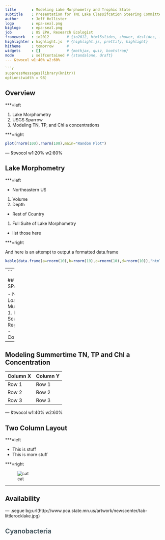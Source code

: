 ```yaml
---
title       : Modeling Lake Morphometry and Trophic State
subtitle    : Presentation for TNC Lake Classifcation Steering Committee
author      : Jeff Hollister
logo        : epa-seal.png
biglogo     : epa-seal.png
job         : US EPA, Research Ecologist
framework   : io2012        # {io2012, html5slides, shower, dzslides, ...}
highlighter : highlight.js  # {highlight.js, prettify, highlight}
hitheme     : tomorrow      # 
widgets     : []            # {mathjax, quiz, bootstrap}
mode        : selfcontained # {standalone, draft}
--- &twocol w1:40% w2:60%

```r
suppressMessages(library(knitr))
options(width = 98)
```

## Overview

***=left

1. Lake Morphometry
2. USGS Sparrow
3. Modeling TN, TP, and Chl a concentrations

***=right
```r
plot(rnorm(100),rnorm(100),main="Random Plot")
```

--- &twocol w1:20% w2:80% 

## Lake Morphometry

***=left

- Northeastern US
 1. Volume
 2. Depth
- Rest of Country
 1. Full Suite of Lake Morphometry
- list those here
 
***=right

And here is an attempt to output a formatted data.frame

```r
kable(data.frame(a=rnorm(10),b=rnorm(10),c=rnorm(10),d=rnorm(10)),"html")
```

---
```


## USGS SPARROW

- Nutrient Load Model
- Multiple Scales
 1. National Scale
 2. Regional Scale
- Concentrations

---

## Modeling Summertime TN, TP and Chl a Concentration

Column X | Column Y
---------|----------
Row 1    | Row 1
Row 2    | Row 2
Row 3    | Row 3

--- &twocol w1:40% w2:60%

## Two Column Layout   



***=left

- This is stuff
- This is more stuff

***=right

![cat](http://www.funnycatpix.com/_pics/This_Is_Soooo_Boring.jpg)

---

## Availability

--- .segue bg:url(http://www.pca.state.mn.us/artwork/newscenter/tab-littlerocklake.jpg)

<hgroup>
  <h2 style="color:#4A5B64">Cyanobacteria</h2>
</hgroup>






